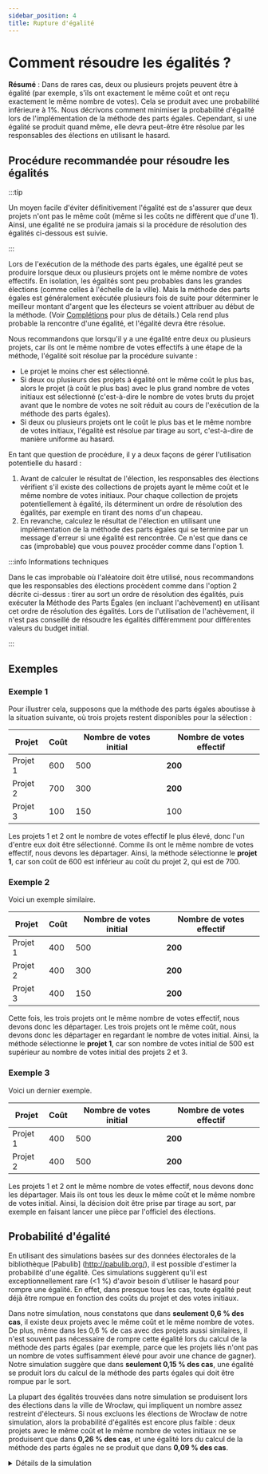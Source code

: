 ```yaml
---
sidebar_position: 4
title: Rupture d'égalité
---
```



# Comment résoudre les égalités ?

<div class="summary">
<b>Résumé</b> :
Dans de rares cas, deux ou plusieurs projets peuvent être à égalité (par exemple, s'ils ont exactement le même coût et ont reçu exactement le même nombre de votes). Cela se produit avec une probabilité inférieure à 1%. Nous décrivons comment minimiser la probabilité d'égalité lors de l'implémentation de la méthode des parts égales. Cependant, si une égalité se produit quand même, elle devra peut-être être résolue par les responsables des élections en utilisant le hasard.
</div>

## Procédure recommandée pour résoudre les égalités

:::tip

Un moyen facile d'éviter définitivement l'égalité est de s'assurer que deux projets n'ont pas le même coût (même si les coûts ne diffèrent que d'une <Currency>1</Currency>). Ainsi, une égalité ne se produira jamais si la procédure de résolution des égalités ci-dessous est suivie.

:::

Lors de l'exécution de la méthode des parts égales, une égalité peut se produire lorsque deux ou plusieurs projets ont le même nombre de votes effectifs. En isolation, les égalités sont peu probables dans les grandes élections (comme celles à l'échelle de la ville). Mais la méthode des parts égales est généralement exécutée plusieurs fois de suite pour déterminer le meilleur montant d'argent que les électeurs se voient attribuer au début de la méthode. (Voir [Complétions](completion) pour plus de détails.) Cela rend plus probable la rencontre d'une égalité, et l'égalité devra être résolue.

Nous recommandons que lorsqu'il y a une égalité entre deux ou plusieurs projets, car ils ont le même nombre de votes effectifs à une étape de la méthode, l'égalité soit résolue par la procédure suivante :
* Le projet le moins cher est sélectionné.
* Si deux ou plusieurs des projets à égalité ont le même coût le plus bas, alors le projet (à coût le plus bas) avec le plus grand nombre de votes initiaux est sélectionné (c'est-à-dire le nombre de votes bruts du projet avant que le nombre de votes ne soit réduit au cours de l'exécution de la méthode des parts égales).
* Si deux ou plusieurs projets ont le coût le plus bas et le même nombre de votes initiaux, l'égalité est résolue par tirage au sort, c'est-à-dire de manière uniforme au hasard.

En tant que question de procédure, il y a deux façons de gérer l'utilisation potentielle du hasard :
1. Avant de calculer le résultat de l'élection, les responsables des élections vérifient s'il existe des collections de projets ayant le même coût et le même nombre de votes initiaux. Pour chaque collection de projets potentiellement à égalité, ils déterminent un ordre de résolution des égalités, par exemple en tirant des noms d'un chapeau.
2. En revanche, calculez le résultat de l'élection en utilisant une implémentation de la méthode des parts égales qui se termine par un message d'erreur si une égalité est rencontrée. Ce n'est que dans ce cas (improbable) que vous pouvez procéder comme dans l'option 1.

:::info Informations techniques

Dans le cas improbable où l'aléatoire doit être utilisé, nous recommandons que les responsables des élections procèdent comme dans l'option 2 décrite ci-dessus : tirer au sort un ordre de résolution des égalités, puis exécuter la Méthode des Parts Égales (en incluant l'achèvement) en utilisant cet ordre de résolution des égalités. Lors de l'utilisation de l'achèvement, il n'est pas conseillé de résoudre les égalités différemment pour différentes valeurs du budget initial.

:::

## Exemples

### Exemple 1
Pour illustrer cela, supposons que la méthode des parts égales aboutisse à la situation suivante, où trois projets restent disponibles pour la sélection :

| Projet | Coût | Nombre de votes initial | Nombre de votes effectif |
| --- | --- | --- | --- |
| Projet 1 | <Currency>600</Currency> | 500 | **200** |
| Projet 2 | <Currency>700</Currency> | 300 | **200** |
| Projet 3 | <Currency>100</Currency> | 150 | 100 |

Les projets 1 et 2 ont le nombre de votes effectif le plus élevé, donc l'un d'entre eux doit être sélectionné.
Comme ils ont le même nombre de votes effectif, nous devons les départager.
Ainsi, la méthode sélectionne le **projet 1**, car son coût de <Currency>600</Currency> est inférieur au coût du projet 2, qui est de <Currency>700</Currency>.

### Exemple 2

Voici un exemple similaire.

| Projet | Coût | Nombre de votes initial | Nombre de votes effectif |
| --- | --- | --- | --- |
| Projet 1 | <Currency>400</Currency> | 500 | **200** |
| Projet 2 | <Currency>400</Currency> | 300 | **200** |
| Projet 3 | <Currency>400</Currency> | 150 | **200** |

Cette fois, les trois projets ont le même nombre de votes effectif, nous devons donc les départager.
Les trois projets ont le même coût, nous devons donc les départager en regardant le nombre de votes initial.
Ainsi, la méthode sélectionne le **projet 1**, car son nombre de votes initial de 500 est supérieur au nombre de votes initial des projets 2 et 3.

### Exemple 3

Voici un dernier exemple.

| Projet | Coût | Nombre de votes initial | Nombre de votes effectif |
| --- | --- | --- | --- |
| Projet 1 | <Currency>400</Currency> | 500 | **200** |
| Projet 2 | <Currency>400</Currency> | 500 | **200** |

Les projets 1 et 2 ont le même nombre de votes effectif, nous devons donc les départager.
Mais ils ont tous les deux le même coût et le même nombre de votes initial.
Ainsi, la décision doit être prise par tirage au sort, par exemple en faisant lancer une pièce par l'officiel des élections.

## Probabilité d'égalité

En utilisant des simulations basées sur des données électorales de la bibliothèque [Pabulib] (http://pabulib.org/), il est possible d'estimer la probabilité d'une égalité.
Ces simulations suggèrent qu'il est exceptionnellement rare (<1 %) d'avoir besoin d'utiliser le hasard pour rompre une égalité.
En effet, dans presque tous les cas, toute égalité peut déjà être rompue en fonction des coûts du projet et des votes initiaux.

Dans notre simulation, nous constatons que dans **seulement 0,6 % des cas**, il existe deux projets avec le même coût et le même nombre de votes.
De plus, même dans les 0,6 % de cas avec des projets aussi similaires, il n'est souvent pas nécessaire de rompre cette égalité lors du calcul de la méthode des parts égales 
(par exemple, parce que les projets liés n'ont pas un nombre de votes suffisamment élevé pour avoir une chance de gagner).
Notre simulation suggère que dans **seulement 0,15 % des cas**, une égalité se produit lors du calcul de la méthode des parts égales qui doit être rompue par le sort.

La plupart des égalités trouvées dans notre simulation se produisent lors des élections dans la ville de Wrocław, qui impliquent un nombre assez restreint d'électeurs.
Si nous excluons les élections de Wrocław de notre simulation, alors la probabilité d'égalités est encore plus faible :
deux projets avec le même coût et le même nombre de votes initiaux ne se produisent que dans **0,26 % des cas**, et une égalité lors du calcul de la méthode des parts égales ne se produit que dans **0,09 % des cas**.

<details>
<summary>Détails de la simulation</summary>

La simulation a été effectuée en janvier 2023 en utilisant des données électorales de Pabulib basées sur des élections PB utilisant un vote d'approbation. Il y a 480 ensembles de données de ce type, provenant des villes polonaises de Gdansk, Varsovie, Wrocław et Zabrze. Lorsque l'on exclut les élections de Wrocław, la simulation implique 383 ensembles de données.

Afin d'obtenir une estimation plus précise de la probabilité d'une égalité, pour chaque ensemble de données, nous avons exécuté une simulation 100 fois.
À chaque itération, nous avons échantillonné de manière aléatoire entre 30 % et 80 % des électeurs de l'ensemble de données (obtenant ainsi une élection plus petite aléatoire), puis vérifié si la plus petite élection contenait une paire de projets avec le même coût et le même nombre de votes initiaux.
Pour les cas où une telle paire de projets a été trouvée, nous avons ensuite vérifié si la méthode des parts égales (en utilisant la méthode de [complétion](completion) standard) rencontrerait une égalité lors du calcul du résultat de l'élection.

Si nous ne regardons que les élections réelles et originales (sans échantillonner aléatoirement un sous-ensemble d'électeurs), une paire de projets avec le même coût et le même nombre de votes initiaux se produit dans 1,25 % des élections, avec une égalité rencontrée par Parts Égales dans 0,21 % des élections. En excluant les élections de Wrocław, ces nombres sont de 0,5 % et 0,0 % respectivement.

Le code de simulation est [disponible sur GitHub](https://gist.github.com/DominikPeters/2208ca4c7c1464bc1d3956829195f20a).
</details>